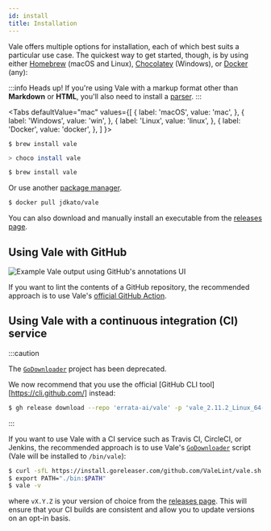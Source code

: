 ```yaml
---
id: install
title: Installation
---
```



Vale offers multiple options for installation, each of which best suits a particular use case. The
quickest way to get started, though, is by using either
[Homebrew](https://formulae.brew.sh/formula/vale#default) (macOS and Linux),
[Chocolatey](https://chocolatey.org/packages/vale) (Windows), or
[Docker](https://hub.docker.com/r/jdkato/vale) (any):

:::info Heads up!
If you're using Vale with a markup format other than **Markdown** or **HTML**, you'll also need to
install a [parser](/vale/scoping#formats).
:::

<Tabs
  defaultValue="mac"
  values={[
    { label: 'macOS', value: 'mac', },
    { label: 'Windows', value: 'win', },
    { label: 'Linux', value: 'linux', },
    { label: 'Docker', value: 'docker', },
  ]
}>
<TabItem value="mac">

```shell
$ brew install vale
```

</TabItem>
<TabItem value="win">

```bash
> choco install vale
```

</TabItem>
<TabItem value="linux">

```bash
$ brew install vale
```
Or use another [package manager](https://repology.org/project/vale/versions).
</TabItem>

<TabItem value="docker">

```bash
$ docker pull jdkato/vale
```
</TabItem>
</Tabs>

You can also download and manually install an executable from the
[releases page](https://github.com/errata-ai/vale/releases).

## Using Vale with GitHub

![Example Vale output using GitHub&apos;s annotations UI](https://user-images.githubusercontent.com/8785025/67726924-bf3e6180-f9a4-11e9-9c32-2233756731b9.png)

If you want to lint the contents of a GitHub repository, the recommended approach is to use Vale's [official GitHub Action](https://github.com/errata-ai/vale-action).

## Using Vale with a continuous integration \(CI\) service

:::caution

The [`GoDownloader`](https://github.com/goreleaser/godownloader/issues/207)
project has been deprecated.

We now recommend that you use the official [GitHub CLI tool][https://cli.github.com/] instead:

```bash
$ gh release download --repo 'errata-ai/vale' -p 'vale_2.11.2_Linux_64-bit.tar.gz'
```

:::

If you want to use Vale with a CI service such as Travis CI, CircleCI, or Jenkins, the recommended approach is to use Vale's [`GoDownloader`](https://github.com/goreleaser/godownloader) script \(Vale will be installed to `/bin/vale`\):

```bash
$ curl -sfL https://install.goreleaser.com/github.com/ValeLint/vale.sh | sh -s vX.Y.Z
$ export PATH="./bin:$PATH"
$ vale -v
```

where `vX.Y.Z` is your version of choice from the [releases page](https://github.com/errata-ai/vale/releases). This will ensure that your CI builds are consistent and allow you to update versions on an opt-in basis.

